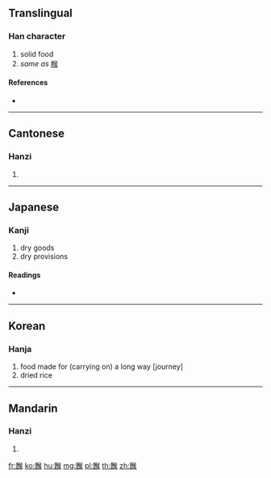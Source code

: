 {{character info/new}}
{{also|糇}}
==Translingual==

===Han character===
{{Han char|rn=184|rad=食|as=09|sn=18|four=87734|canj=OIONK}}

# solid food
# ''same as'' [[糇]]

====References====
* {{Han ref|kx=1423.080|dkj=44277|dj=1948.320|hdz=74465.080|uh=9931|ud=39217|bh=EF53|bd=61267}}

----

==Cantonese==

===Hanzi===
{{yue-hanzi|jyut=|y=hau4|sim=糇}}

# {{defn|lang=yue|sort=食09}}

----

==Japanese==

===Kanji===
{{ja-kanji|grade=|rs=食09}}

# dry goods
# dry provisions

====Readings====
* {{ja-readings|on=[[こう]] (kō), [[ぐ]] (gu)|kun=[[ほしいい]] (hoshiii)}}

----

==Korean==

===Hanja===
{{ko-hanja|hangeul=후|eumhun=|rv=hu|mr=hu|y=hwu}}

# food made for (carrying on) a long way [journey]
# dried rice

----

==Mandarin==

===Hanzi===
{{cmn-hanzi|sim=糇|pin=[[ài]] ([[ai4]]), [[hóu]] ([[hou2]])|wg=ai<sup>4</sup>, hou<sup>2</sup>}}

# {{defn|lang=cmn|sort=食09}}

[[fr:餱]]
[[ko:餱]]
[[hu:餱]]
[[mg:餱]]
[[pl:餱]]
[[th:餱]]
[[zh:餱]]